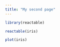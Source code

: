 ```yaml
---
title: "My second page"
---
```


```r
library(reactable)
```


```r
reactable(iris)
```

```r
plot(iris)
```